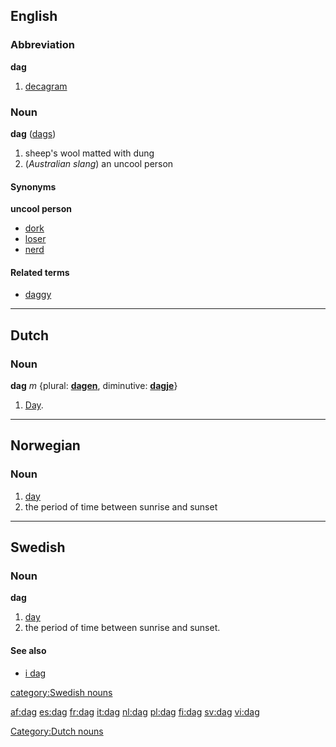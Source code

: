 {{See|Dag}}

==English==
===Abbreviation===
'''dag'''

# [[decagram]]

===Noun===
'''dag''' ([[dags]])

#sheep's wool matted with dung
#(''Australian slang'') an uncool person

====Synonyms====
'''uncool person'''
*[[dork]]
*[[loser]]
*[[nerd]]

====Related terms====
*[[daggy]]

----
==Dutch==
===Noun===
'''dag''' ''m'' {plural: '''[[dagen]]''', diminutive: '''[[dagje]]'''}
#[[day|Day]].

[[Category:Dutch nouns]]

----

==Norwegian==
===Noun===
{{no-noun-m1|dag}}

#[[day]]
#the period of time between sunrise and sunset

----
==Swedish==
{{sv-noun|gender=Common|dag|dagen|dagar|dagarna|dags|dagens|dagars|dagarnas}}
===Noun===
'''dag''' 

#[[day]]
#the period of time between sunrise and sunset.

====See also====
*[[i dag]]

[[category:Swedish nouns]]

[[af:dag]]
[[es:dag]]
[[fr:dag]]
[[it:dag]]
[[nl:dag]]
[[pl:dag]]
[[fi:dag]]
[[sv:dag]]
[[vi:dag]]
